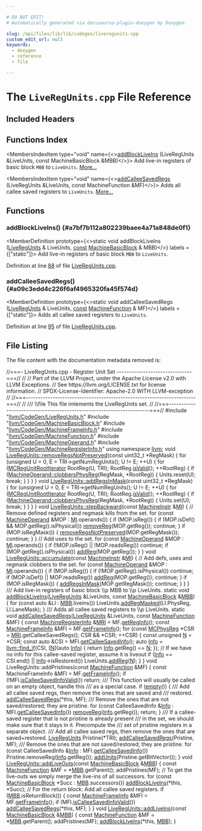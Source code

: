 ```yaml
---

# DO NOT EDIT!
# Automatically generated via docusaurus-plugin-doxygen by Doxygen.

slug: /api/files/lib/lib/codegen/liveregunits-cpp
custom_edit_url: null
keywords:
  - doxygen
  - reference
  - file

---
```





# The `LiveRegUnits.cpp` File Reference

<DoxygenPage pluginConfig={pluginConfig}>



## Included Headers

<IncludesList>
<IncludesListItem
  filePath="llvm/CodeGen/LiveRegUnits.h"
  permalink="/docs/api/files/include/include/llvm/include/llvm/codegen/liveregunits-h"
  isLocal="true" />
<IncludesListItem
  filePath="llvm/CodeGen/MachineBasicBlock.h"
  permalink="/docs/api/files/include/include/llvm/include/llvm/codegen/machinebasicblock-h"
  isLocal="true" />
<IncludesListItem
  filePath="llvm/CodeGen/MachineFrameInfo.h"
  permalink="/docs/api/files/include/include/llvm/include/llvm/codegen/machineframeinfo-h"
  isLocal="true" />
<IncludesListItem
  filePath="llvm/CodeGen/MachineFunction.h"
  permalink="/docs/api/files/include/include/llvm/include/llvm/codegen/machinefunction-h"
  isLocal="true" />
<IncludesListItem
  filePath="llvm/CodeGen/MachineOperand.h"
  permalink="/docs/api/files/include/include/llvm/include/llvm/codegen/machineoperand-h"
  isLocal="true" />
<IncludesListItem
  filePath="llvm/CodeGen/MachineRegisterInfo.h"
  permalink="/docs/api/files/include/include/llvm/include/llvm/codegen/machineregisterinfo-h"
  isLocal="true" />
</IncludesList>

## Functions Index

<MembersIndex>

<MembersIndexItem
  type="void"
  name={<><a href="#a7bf7b112a802239baee4a71a848de0f1">addBlockLiveIns</a> (LiveRegUnits &amp;LiveUnits, const MachineBasicBlock &amp;MBB)</>}>
Add live-in registers of basic block <code>MBB</code> to <code>LiveUnits</code>. <a href="#a7bf7b112a802239baee4a71a848de0f1">More...</a>
</MembersIndexItem>

<MembersIndexItem
  type="void"
  name={<><a href="#a09c3edd4c226f6af4965320fa45f574d">addCalleeSavedRegs</a> (LiveRegUnits &amp;LiveUnits, const MachineFunction &amp;MF)</>}>
Adds all callee saved registers to <code>LiveUnits</code>. <a href="#a09c3edd4c226f6af4965320fa45f574d">More...</a>
</MembersIndexItem>

</MembersIndex>


<SectionDefinition>

## Functions

### addBlockLiveIns() {#a7bf7b112a802239baee4a71a848de0f1}

<MemberDefinition
  prototype={<>static void addBlockLiveIns (<a href="/docs/api/classes/llvm/liveregunits">LiveRegUnits</a> &amp; LiveUnits, <a href="/docs/api/files/lib/lib/target/lib/target/aarch64/aarch64promoteconstant-cpp/#a90f8350fecae261c25be85d38b451bff">const</a> <a href="/docs/api/classes/llvm/machinebasicblock">MachineBasicBlock</a> &amp; MBB)</>}
  labels = {["static"]}>
Add live-in registers of basic block <code>MBB</code> to <code>LiveUnits</code>.

Definition at line <a href="#l00088">88</a> of file <a href="/docs/api/files/lib/lib/codegen/liveregunits-cpp">LiveRegUnits.cpp</a>.
</MemberDefinition>

### addCalleeSavedRegs() {#a09c3edd4c226f6af4965320fa45f574d}

<MemberDefinition
  prototype={<>static void addCalleeSavedRegs (<a href="/docs/api/classes/llvm/liveregunits">LiveRegUnits</a> &amp; LiveUnits, <a href="/docs/api/files/lib/lib/target/lib/target/aarch64/aarch64promoteconstant-cpp/#a90f8350fecae261c25be85d38b451bff">const</a> <a href="/docs/api/classes/llvm/machinefunction">MachineFunction</a> &amp; MF)</>}
  labels = {["static"]}>
Adds all callee saved registers to <code>LiveUnits</code>.

Definition at line <a href="#l00095">95</a> of file <a href="/docs/api/files/lib/lib/codegen/liveregunits-cpp">LiveRegUnits.cpp</a>.
</MemberDefinition>

</SectionDefinition>

## File Listing

The file content with the documentation metadata removed is:

<ProgramListing>

<Link id="l00001" /><CodeLine lineNumber="1"><span class="doxyHighlightComment">//===- LiveRegUnits.cpp - Register Unit Set -------------------------------===//</span></CodeLine>
<Link id="l00002" /><CodeLine lineNumber="2"><span class="doxyHighlightComment">//</span></CodeLine>
<Link id="l00003" /><CodeLine lineNumber="3"><span class="doxyHighlightComment">// Part of the LLVM Project, under the Apache License v2.0 with LLVM Exceptions.</span></CodeLine>
<Link id="l00004" /><CodeLine lineNumber="4"><span class="doxyHighlightComment">// See https://llvm.org/LICENSE.txt for license information.</span></CodeLine>
<Link id="l00005" /><CodeLine lineNumber="5"><span class="doxyHighlightComment">// SPDX-License-Identifier: Apache-2.0 WITH LLVM-exception</span></CodeLine>
<Link id="l00006" /><CodeLine lineNumber="6"><span class="doxyHighlightComment">//</span></CodeLine>
<Link id="l00007" /><CodeLine lineNumber="7"><span class="doxyHighlightComment">//===----------------------------------------------------------------------===//</span></CodeLine>
<Link id="l00008" /><CodeLine lineNumber="8"><span class="doxyHighlightComment">//</span></CodeLine>
<Link id="l00009" /><CodeLine lineNumber="9"><span class="doxyHighlightComment">/// \\file This file imlements the LiveRegUnits set.</span></CodeLine>
<Link id="l00010" /><CodeLine lineNumber="10"><span class="doxyHighlightComment">//</span></CodeLine>
<Link id="l00011" /><CodeLine lineNumber="11"><span class="doxyHighlightComment">//===----------------------------------------------------------------------===//</span></CodeLine>
<Link id="l00012" /><CodeLine lineNumber="12"></CodeLine>
<Link id="l00013" /><CodeLine lineNumber="13"><span class="doxyHighlightPreprocessor">#include &quot;<a href="/docs/api/files/include/include/llvm/include/llvm/codegen/liveregunits-h">llvm/CodeGen/LiveRegUnits.h</a>&quot;</span></CodeLine>
<Link id="l00014" /><CodeLine lineNumber="14"><span class="doxyHighlightPreprocessor">#include &quot;<a href="/docs/api/files/include/include/llvm/include/llvm/codegen/machinebasicblock-h">llvm/CodeGen/MachineBasicBlock.h</a>&quot;</span></CodeLine>
<Link id="l00015" /><CodeLine lineNumber="15"><span class="doxyHighlightPreprocessor">#include &quot;<a href="/docs/api/files/include/include/llvm/include/llvm/codegen/machineframeinfo-h">llvm/CodeGen/MachineFrameInfo.h</a>&quot;</span></CodeLine>
<Link id="l00016" /><CodeLine lineNumber="16"><span class="doxyHighlightPreprocessor">#include &quot;<a href="/docs/api/files/include/include/llvm/include/llvm/codegen/machinefunction-h">llvm/CodeGen/MachineFunction.h</a>&quot;</span></CodeLine>
<Link id="l00017" /><CodeLine lineNumber="17"><span class="doxyHighlightPreprocessor">#include &quot;<a href="/docs/api/files/include/include/llvm/include/llvm/codegen/machineoperand-h">llvm/CodeGen/MachineOperand.h</a>&quot;</span></CodeLine>
<Link id="l00018" /><CodeLine lineNumber="18"><span class="doxyHighlightPreprocessor">#include &quot;<a href="/docs/api/files/include/include/llvm/include/llvm/codegen/machineregisterinfo-h">llvm/CodeGen/MachineRegisterInfo.h</a>&quot;</span></CodeLine>
<Link id="l00019" /><CodeLine lineNumber="19"></CodeLine>
<Link id="l00020" /><CodeLine lineNumber="20"><span class="doxyHighlightKeyword">using namespace </span><span class="doxyHighlight"><a href="/docs/api/namespaces/llvm">llvm</a>;</span></CodeLine>
<Link id="l00021" /><CodeLine lineNumber="21"></CodeLine>
<Link id="l00022" /><CodeLine lineNumber="22" lineLink="/docs/api/classes/llvm/liveregunits/#aef64448ecc992aafc1321df93a30a824"><span class="doxyHighlightKeywordType">void</span><span class="doxyHighlight"> <a href="/docs/api/classes/llvm/liveregunits/#aef64448ecc992aafc1321df93a30a824">LiveRegUnits::removeRegsNotPreserved</a>(</span><span class="doxyHighlightKeyword">const</span><span class="doxyHighlight"> uint32&#95;t &#42;RegMask) &#123;</span></CodeLine>
<Link id="l00023" /><CodeLine lineNumber="23"><span class="doxyHighlight">  </span><span class="doxyHighlightKeywordFlow">for</span><span class="doxyHighlight"> (</span><span class="doxyHighlightKeywordType">unsigned</span><span class="doxyHighlight"> U = 0, E = TRI-&gt;getNumRegUnits(); U != E; ++U) &#123;</span></CodeLine>
<Link id="l00024" /><CodeLine lineNumber="24"><span class="doxyHighlight">    </span><span class="doxyHighlightKeywordFlow">for</span><span class="doxyHighlight"> (<a href="/docs/api/classes/llvm/mcregunitrootiterator">MCRegUnitRootIterator</a> RootReg(U, TRI); RootReg.<a href="/docs/api/classes/llvm/mcregunitrootiterator/#abd29ecab24058fdf823addcad29c6939">isValid</a>(); ++RootReg) &#123;</span></CodeLine>
<Link id="l00025" /><CodeLine lineNumber="25"><span class="doxyHighlight">      </span><span class="doxyHighlightKeywordFlow">if</span><span class="doxyHighlight"> (<a href="/docs/api/classes/llvm/machineoperand/#ae4ecf5483b94e2bb72967b80cc2008d2">MachineOperand::clobbersPhysReg</a>(RegMask, &#42;RootReg)) &#123;</span></CodeLine>
<Link id="l00026" /><CodeLine lineNumber="26"><span class="doxyHighlight">        Units.reset(U);</span></CodeLine>
<Link id="l00027" /><CodeLine lineNumber="27"><span class="doxyHighlight">        </span><span class="doxyHighlightKeywordFlow">break</span><span class="doxyHighlight">;</span></CodeLine>
<Link id="l00028" /><CodeLine lineNumber="28"><span class="doxyHighlight">      &#125;</span></CodeLine>
<Link id="l00029" /><CodeLine lineNumber="29"><span class="doxyHighlight">    &#125;</span></CodeLine>
<Link id="l00030" /><CodeLine lineNumber="30"><span class="doxyHighlight">  &#125;</span></CodeLine>
<Link id="l00031" /><CodeLine lineNumber="31"><span class="doxyHighlight">&#125;</span></CodeLine>
<Link id="l00032" /><CodeLine lineNumber="32"></CodeLine>
<Link id="l00033" /><CodeLine lineNumber="33" lineLink="/docs/api/classes/llvm/liveregunits/#a4798468cafe0ab51df84370b1f0e288e"><span class="doxyHighlightKeywordType">void</span><span class="doxyHighlight"> <a href="/docs/api/classes/llvm/liveregunits/#a4798468cafe0ab51df84370b1f0e288e">LiveRegUnits::addRegsInMask</a>(</span><span class="doxyHighlightKeyword">const</span><span class="doxyHighlight"> uint32&#95;t &#42;RegMask) &#123;</span></CodeLine>
<Link id="l00034" /><CodeLine lineNumber="34"><span class="doxyHighlight">  </span><span class="doxyHighlightKeywordFlow">for</span><span class="doxyHighlight"> (</span><span class="doxyHighlightKeywordType">unsigned</span><span class="doxyHighlight"> U = 0, E = TRI-&gt;getNumRegUnits(); U != E; ++U) &#123;</span></CodeLine>
<Link id="l00035" /><CodeLine lineNumber="35"><span class="doxyHighlight">    </span><span class="doxyHighlightKeywordFlow">for</span><span class="doxyHighlight"> (<a href="/docs/api/classes/llvm/mcregunitrootiterator">MCRegUnitRootIterator</a> RootReg(U, TRI); RootReg.<a href="/docs/api/classes/llvm/mcregunitrootiterator/#abd29ecab24058fdf823addcad29c6939">isValid</a>(); ++RootReg) &#123;</span></CodeLine>
<Link id="l00036" /><CodeLine lineNumber="36"><span class="doxyHighlight">      </span><span class="doxyHighlightKeywordFlow">if</span><span class="doxyHighlight"> (<a href="/docs/api/classes/llvm/machineoperand/#ae4ecf5483b94e2bb72967b80cc2008d2">MachineOperand::clobbersPhysReg</a>(RegMask, &#42;RootReg)) &#123;</span></CodeLine>
<Link id="l00037" /><CodeLine lineNumber="37"><span class="doxyHighlight">        Units.set(U);</span></CodeLine>
<Link id="l00038" /><CodeLine lineNumber="38"><span class="doxyHighlight">        </span><span class="doxyHighlightKeywordFlow">break</span><span class="doxyHighlight">;</span></CodeLine>
<Link id="l00039" /><CodeLine lineNumber="39"><span class="doxyHighlight">      &#125;</span></CodeLine>
<Link id="l00040" /><CodeLine lineNumber="40"><span class="doxyHighlight">    &#125;</span></CodeLine>
<Link id="l00041" /><CodeLine lineNumber="41"><span class="doxyHighlight">  &#125;</span></CodeLine>
<Link id="l00042" /><CodeLine lineNumber="42"><span class="doxyHighlight">&#125;</span></CodeLine>
<Link id="l00043" /><CodeLine lineNumber="43"></CodeLine>
<Link id="l00044" /><CodeLine lineNumber="44" lineLink="/docs/api/classes/llvm/liveregunits/#aa5fb273566c37fdc7da88a0fec5a554c"><span class="doxyHighlightKeywordType">void</span><span class="doxyHighlight"> <a href="/docs/api/classes/llvm/liveregunits/#aa5fb273566c37fdc7da88a0fec5a554c">LiveRegUnits::stepBackward</a>(</span><span class="doxyHighlightKeyword">const</span><span class="doxyHighlight"> <a href="/docs/api/classes/llvm/machineinstr">MachineInstr</a> &amp;<a href="/docs/api/files/lib/lib/codegen/lib/codegen/globalisel/irtranslator-cpp/#abe44dfdea65b4f7e11e0a608ab708b76">MI</a>) &#123;</span></CodeLine>
<Link id="l00045" /><CodeLine lineNumber="45"><span class="doxyHighlight">  </span><span class="doxyHighlightComment">// Remove defined registers and regmask kills from the set.</span></CodeLine>
<Link id="l00046" /><CodeLine lineNumber="46"><span class="doxyHighlight">  </span><span class="doxyHighlightKeywordFlow">for</span><span class="doxyHighlight"> (</span><span class="doxyHighlightKeyword">const</span><span class="doxyHighlight"> <a href="/docs/api/classes/llvm/machineoperand">MachineOperand</a> &amp;MOP : <a href="/docs/api/files/lib/lib/codegen/lib/codegen/globalisel/irtranslator-cpp/#abe44dfdea65b4f7e11e0a608ab708b76">MI</a>.operands()) &#123;</span></CodeLine>
<Link id="l00047" /><CodeLine lineNumber="47"><span class="doxyHighlight">    </span><span class="doxyHighlightKeywordFlow">if</span><span class="doxyHighlight"> (MOP.isReg()) &#123;</span></CodeLine>
<Link id="l00048" /><CodeLine lineNumber="48"><span class="doxyHighlight">      </span><span class="doxyHighlightKeywordFlow">if</span><span class="doxyHighlight"> (MOP.isDef() &amp;&amp; MOP.getReg().isPhysical())</span></CodeLine>
<Link id="l00049" /><CodeLine lineNumber="49"><span class="doxyHighlight">        <a href="/docs/api/classes/llvm/liveregunits/#af27497ce6068478bb97765620191e351">removeReg</a>(MOP.getReg());</span></CodeLine>
<Link id="l00050" /><CodeLine lineNumber="50"><span class="doxyHighlight">      </span><span class="doxyHighlightKeywordFlow">continue</span><span class="doxyHighlight">;</span></CodeLine>
<Link id="l00051" /><CodeLine lineNumber="51"><span class="doxyHighlight">    &#125;</span></CodeLine>
<Link id="l00052" /><CodeLine lineNumber="52"></CodeLine>
<Link id="l00053" /><CodeLine lineNumber="53"><span class="doxyHighlight">    </span><span class="doxyHighlightKeywordFlow">if</span><span class="doxyHighlight"> (MOP.isRegMask()) &#123;</span></CodeLine>
<Link id="l00054" /><CodeLine lineNumber="54"><span class="doxyHighlight">      <a href="/docs/api/classes/llvm/liveregunits/#aef64448ecc992aafc1321df93a30a824">removeRegsNotPreserved</a>(MOP.getRegMask());</span></CodeLine>
<Link id="l00055" /><CodeLine lineNumber="55"><span class="doxyHighlight">      </span><span class="doxyHighlightKeywordFlow">continue</span><span class="doxyHighlight">;</span></CodeLine>
<Link id="l00056" /><CodeLine lineNumber="56"><span class="doxyHighlight">    &#125;</span></CodeLine>
<Link id="l00057" /><CodeLine lineNumber="57"><span class="doxyHighlight">  &#125;</span></CodeLine>
<Link id="l00058" /><CodeLine lineNumber="58"></CodeLine>
<Link id="l00059" /><CodeLine lineNumber="59"><span class="doxyHighlight">  </span><span class="doxyHighlightComment">// Add uses to the set.</span></CodeLine>
<Link id="l00060" /><CodeLine lineNumber="60"><span class="doxyHighlight">  </span><span class="doxyHighlightKeywordFlow">for</span><span class="doxyHighlight"> (</span><span class="doxyHighlightKeyword">const</span><span class="doxyHighlight"> <a href="/docs/api/classes/llvm/machineoperand">MachineOperand</a> &amp;MOP : <a href="/docs/api/files/lib/lib/codegen/lib/codegen/globalisel/irtranslator-cpp/#abe44dfdea65b4f7e11e0a608ab708b76">MI</a>.operands()) &#123;</span></CodeLine>
<Link id="l00061" /><CodeLine lineNumber="61"><span class="doxyHighlight">    </span><span class="doxyHighlightKeywordFlow">if</span><span class="doxyHighlight"> (!MOP.isReg() || !MOP.readsReg())</span></CodeLine>
<Link id="l00062" /><CodeLine lineNumber="62"><span class="doxyHighlight">      </span><span class="doxyHighlightKeywordFlow">continue</span><span class="doxyHighlight">;</span></CodeLine>
<Link id="l00063" /><CodeLine lineNumber="63"></CodeLine>
<Link id="l00064" /><CodeLine lineNumber="64"><span class="doxyHighlight">    </span><span class="doxyHighlightKeywordFlow">if</span><span class="doxyHighlight"> (MOP.getReg().isPhysical())</span></CodeLine>
<Link id="l00065" /><CodeLine lineNumber="65"><span class="doxyHighlight">      <a href="/docs/api/classes/llvm/liveregunits/#ab2909dfae74e60e8dfd886b92e5a33e3">addReg</a>(MOP.getReg());</span></CodeLine>
<Link id="l00066" /><CodeLine lineNumber="66"><span class="doxyHighlight">  &#125;</span></CodeLine>
<Link id="l00067" /><CodeLine lineNumber="67"><span class="doxyHighlight">&#125;</span></CodeLine>
<Link id="l00068" /><CodeLine lineNumber="68"></CodeLine>
<Link id="l00069" /><CodeLine lineNumber="69" lineLink="/docs/api/classes/llvm/liveregunits/#af7ea64c95b144306f76693d958be9741"><span class="doxyHighlightKeywordType">void</span><span class="doxyHighlight"> <a href="/docs/api/classes/llvm/liveregunits/#af7ea64c95b144306f76693d958be9741">LiveRegUnits::accumulate</a>(</span><span class="doxyHighlightKeyword">const</span><span class="doxyHighlight"> <a href="/docs/api/classes/llvm/machineinstr">MachineInstr</a> &amp;<a href="/docs/api/files/lib/lib/codegen/lib/codegen/globalisel/irtranslator-cpp/#abe44dfdea65b4f7e11e0a608ab708b76">MI</a>) &#123;</span></CodeLine>
<Link id="l00070" /><CodeLine lineNumber="70"><span class="doxyHighlight">  </span><span class="doxyHighlightComment">// Add defs, uses and regmask clobbers to the set.</span></CodeLine>
<Link id="l00071" /><CodeLine lineNumber="71"><span class="doxyHighlight">  </span><span class="doxyHighlightKeywordFlow">for</span><span class="doxyHighlight"> (</span><span class="doxyHighlightKeyword">const</span><span class="doxyHighlight"> <a href="/docs/api/classes/llvm/machineoperand">MachineOperand</a> &amp;MOP : <a href="/docs/api/files/lib/lib/codegen/lib/codegen/globalisel/irtranslator-cpp/#abe44dfdea65b4f7e11e0a608ab708b76">MI</a>.operands()) &#123;</span></CodeLine>
<Link id="l00072" /><CodeLine lineNumber="72"><span class="doxyHighlight">    </span><span class="doxyHighlightKeywordFlow">if</span><span class="doxyHighlight"> (MOP.isReg()) &#123;</span></CodeLine>
<Link id="l00073" /><CodeLine lineNumber="73"><span class="doxyHighlight">      </span><span class="doxyHighlightKeywordFlow">if</span><span class="doxyHighlight"> (!MOP.getReg().isPhysical())</span></CodeLine>
<Link id="l00074" /><CodeLine lineNumber="74"><span class="doxyHighlight">        </span><span class="doxyHighlightKeywordFlow">continue</span><span class="doxyHighlight">;</span></CodeLine>
<Link id="l00075" /><CodeLine lineNumber="75"><span class="doxyHighlight">      </span><span class="doxyHighlightKeywordFlow">if</span><span class="doxyHighlight"> (MOP.isDef() || MOP.readsReg())</span></CodeLine>
<Link id="l00076" /><CodeLine lineNumber="76"><span class="doxyHighlight">        <a href="/docs/api/classes/llvm/liveregunits/#ab2909dfae74e60e8dfd886b92e5a33e3">addReg</a>(MOP.getReg());</span></CodeLine>
<Link id="l00077" /><CodeLine lineNumber="77"><span class="doxyHighlight">      </span><span class="doxyHighlightKeywordFlow">continue</span><span class="doxyHighlight">;</span></CodeLine>
<Link id="l00078" /><CodeLine lineNumber="78"><span class="doxyHighlight">    &#125;</span></CodeLine>
<Link id="l00079" /><CodeLine lineNumber="79"></CodeLine>
<Link id="l00080" /><CodeLine lineNumber="80"><span class="doxyHighlight">    </span><span class="doxyHighlightKeywordFlow">if</span><span class="doxyHighlight"> (MOP.isRegMask()) &#123;</span></CodeLine>
<Link id="l00081" /><CodeLine lineNumber="81"><span class="doxyHighlight">      <a href="/docs/api/classes/llvm/liveregunits/#a4798468cafe0ab51df84370b1f0e288e">addRegsInMask</a>(MOP.getRegMask());</span></CodeLine>
<Link id="l00082" /><CodeLine lineNumber="82"><span class="doxyHighlight">      </span><span class="doxyHighlightKeywordFlow">continue</span><span class="doxyHighlight">;</span></CodeLine>
<Link id="l00083" /><CodeLine lineNumber="83"><span class="doxyHighlight">    &#125;</span></CodeLine>
<Link id="l00084" /><CodeLine lineNumber="84"><span class="doxyHighlight">  &#125;</span></CodeLine>
<Link id="l00085" /><CodeLine lineNumber="85"><span class="doxyHighlight">&#125;</span></CodeLine>
<Link id="l00086" /><CodeLine lineNumber="86"></CodeLine>
<Link id="l00087" /><CodeLine lineNumber="87"><span class="doxyHighlightComment">/// Add live-in registers of basic block \\p MBB to \\p LiveUnits.</span></CodeLine>
<Link id="l00088" /><CodeLine lineNumber="88" lineLink="#a7bf7b112a802239baee4a71a848de0f1"><span class="doxyHighlightKeyword">static</span><span class="doxyHighlight"> </span><span class="doxyHighlightKeywordType">void</span><span class="doxyHighlight"> <a href="#a7bf7b112a802239baee4a71a848de0f1">addBlockLiveIns</a>(<a href="/docs/api/classes/llvm/liveregunits">LiveRegUnits</a> &amp;LiveUnits,</span></CodeLine>
<Link id="l00089" /><CodeLine lineNumber="89"><span class="doxyHighlight">                            </span><span class="doxyHighlightKeyword">const</span><span class="doxyHighlight"> <a href="/docs/api/classes/llvm/machinebasicblock">MachineBasicBlock</a> &amp;<a href="/docs/api/files/lib/lib/target/lib/target/arm/armslshardening-cpp/#a5958512eae2979bd2eb383977996a600">MBB</a>) &#123;</span></CodeLine>
<Link id="l00090" /><CodeLine lineNumber="90"><span class="doxyHighlight">  </span><span class="doxyHighlightKeywordFlow">for</span><span class="doxyHighlight"> (</span><span class="doxyHighlightKeyword">const</span><span class="doxyHighlight"> </span><span class="doxyHighlightKeyword">auto</span><span class="doxyHighlight"> &amp;LI : <a href="/docs/api/files/lib/lib/target/lib/target/arm/armslshardening-cpp/#a5958512eae2979bd2eb383977996a600">MBB</a>.liveins())</span></CodeLine>
<Link id="l00091" /><CodeLine lineNumber="91"><span class="doxyHighlight">    LiveUnits.<a href="/docs/api/classes/llvm/liveregunits/#a380627231bd554718dbc1e28f8875c49">addRegMasked</a>(LI.PhysReg, LI.LaneMask);</span></CodeLine>
<Link id="l00092" /><CodeLine lineNumber="92"><span class="doxyHighlight">&#125;</span></CodeLine>
<Link id="l00093" /><CodeLine lineNumber="93"></CodeLine>
<Link id="l00094" /><CodeLine lineNumber="94"><span class="doxyHighlightComment">/// Adds all callee saved registers to \\p LiveUnits.</span></CodeLine>
<Link id="l00095" /><CodeLine lineNumber="95" lineLink="#a09c3edd4c226f6af4965320fa45f574d"><span class="doxyHighlightKeyword">static</span><span class="doxyHighlight"> </span><span class="doxyHighlightKeywordType">void</span><span class="doxyHighlight"> <a href="/docs/api/files/lib/lib/codegen/livephysregs-cpp/#a9934551ee94fac64bda9c5a9452a3040">addCalleeSavedRegs</a>(<a href="/docs/api/classes/llvm/liveregunits">LiveRegUnits</a> &amp;LiveUnits,</span></CodeLine>
<Link id="l00096" /><CodeLine lineNumber="96"><span class="doxyHighlight">                               </span><span class="doxyHighlightKeyword">const</span><span class="doxyHighlight"> <a href="/docs/api/classes/llvm/machinefunction">MachineFunction</a> &amp;MF) &#123;</span></CodeLine>
<Link id="l00097" /><CodeLine lineNumber="97"><span class="doxyHighlight">  </span><span class="doxyHighlightKeyword">const</span><span class="doxyHighlight"> <a href="/docs/api/classes/llvm/machineregisterinfo">MachineRegisterInfo</a> &amp;<a href="/docs/api/files/lib/lib/target/lib/target/aarch64/aarch64advsimdscalarpass-cpp/#aacd2ab195054a3e6a74bfbb9d5d571c8">MRI</a> = MF.<a href="/docs/api/classes/llvm/machinefunction/#a810234b6b3d223b7c74a4253fcc5ea5e">getRegInfo</a>();</span></CodeLine>
<Link id="l00098" /><CodeLine lineNumber="98"><span class="doxyHighlight">  </span><span class="doxyHighlightKeyword">const</span><span class="doxyHighlight"> <a href="/docs/api/classes/llvm/machineframeinfo">MachineFrameInfo</a> &amp;MFI = MF.<a href="/docs/api/classes/llvm/machinefunction/#a54f334a9c8ca6d105eae383ae87e4524">getFrameInfo</a>();</span></CodeLine>
<Link id="l00099" /><CodeLine lineNumber="99"><span class="doxyHighlight">  </span><span class="doxyHighlightKeywordFlow">for</span><span class="doxyHighlight"> (</span><span class="doxyHighlightKeyword">const</span><span class="doxyHighlight"> <a href="/docs/api/namespaces/llvm/#aad72cfbb210808985a9dc19f4e5d8542">MCPhysReg</a> &#42;CSR = <a href="/docs/api/files/lib/lib/target/lib/target/aarch64/aarch64advsimdscalarpass-cpp/#aacd2ab195054a3e6a74bfbb9d5d571c8">MRI</a>.getCalleeSavedRegs(); CSR &amp;&amp; &#42;CSR; ++CSR) &#123;</span></CodeLine>
<Link id="l00100" /><CodeLine lineNumber="100"><span class="doxyHighlight">    </span><span class="doxyHighlightKeyword">const</span><span class="doxyHighlight"> </span><span class="doxyHighlightKeywordType">unsigned</span><span class="doxyHighlight"> <a href="/docs/api/files/lib/lib/support/regcomp-c/#a0240ac851181b84ac374872dc5434ee4">N</a> = &#42;CSR;</span></CodeLine>
<Link id="l00101" /><CodeLine lineNumber="101"></CodeLine>
<Link id="l00102" /><CodeLine lineNumber="102"><span class="doxyHighlight">    </span><span class="doxyHighlightKeyword">const</span><span class="doxyHighlight"> </span><span class="doxyHighlightKeyword">auto</span><span class="doxyHighlight"> &amp;CSI = MFI.<a href="/docs/api/classes/llvm/machineframeinfo/#aad474502cac7b22b83e74de089f8c81d">getCalleeSavedInfo</a>();</span></CodeLine>
<Link id="l00103" /><CodeLine lineNumber="103"><span class="doxyHighlight">    </span><span class="doxyHighlightKeyword">auto</span><span class="doxyHighlight"> <a href="/docs/api/files/lib/lib/codegen/lib/codegen/globalisel/cseinfo-cpp/#a75f8a8519c2c9b30e7c06dc5e256fffa">Info</a> =</span></CodeLine>
<Link id="l00104" /><CodeLine lineNumber="104"><span class="doxyHighlight">        <a href="/docs/api/namespaces/llvm/#ac78c09ae232b2ce188ff590d51e3c268">llvm::find&#95;if</a>(CSI, &#91;<a href="/docs/api/files/lib/lib/support/regcomp-c/#a0240ac851181b84ac374872dc5434ee4">N</a>&#93;(</span><span class="doxyHighlightKeyword">auto</span><span class="doxyHighlight"> <a href="/docs/api/files/lib/lib/codegen/lib/codegen/globalisel/cseinfo-cpp/#a75f8a8519c2c9b30e7c06dc5e256fffa">Info</a>) &#123; </span><span class="doxyHighlightKeywordFlow">return</span><span class="doxyHighlight"> <a href="/docs/api/files/lib/lib/codegen/lib/codegen/globalisel/cseinfo-cpp/#a75f8a8519c2c9b30e7c06dc5e256fffa">Info</a>.getReg() == <a href="/docs/api/files/lib/lib/support/regcomp-c/#a0240ac851181b84ac374872dc5434ee4">N</a>; &#125;);</span></CodeLine>
<Link id="l00105" /><CodeLine lineNumber="105"><span class="doxyHighlight">    </span><span class="doxyHighlightComment">// If we have no info for this callee-saved register, assume it is liveout</span></CodeLine>
<Link id="l00106" /><CodeLine lineNumber="106"><span class="doxyHighlight">    </span><span class="doxyHighlightKeywordFlow">if</span><span class="doxyHighlight"> (<a href="/docs/api/files/lib/lib/codegen/lib/codegen/globalisel/cseinfo-cpp/#a75f8a8519c2c9b30e7c06dc5e256fffa">Info</a> == CSI.end() || <a href="/docs/api/files/lib/lib/codegen/lib/codegen/globalisel/cseinfo-cpp/#a75f8a8519c2c9b30e7c06dc5e256fffa">Info</a>-&gt;isRestored())</span></CodeLine>
<Link id="l00107" /><CodeLine lineNumber="107"><span class="doxyHighlight">      LiveUnits.<a href="/docs/api/classes/llvm/liveregunits/#ab2909dfae74e60e8dfd886b92e5a33e3">addReg</a>(<a href="/docs/api/files/lib/lib/support/regcomp-c/#a0240ac851181b84ac374872dc5434ee4">N</a>);</span></CodeLine>
<Link id="l00108" /><CodeLine lineNumber="108"><span class="doxyHighlight">  &#125;</span></CodeLine>
<Link id="l00109" /><CodeLine lineNumber="109"><span class="doxyHighlight">&#125;</span></CodeLine>
<Link id="l00110" /><CodeLine lineNumber="110"></CodeLine>
<Link id="l00111" /><CodeLine lineNumber="111"><span class="doxyHighlightKeywordType">void</span><span class="doxyHighlight"> LiveRegUnits::addPristines(</span><span class="doxyHighlightKeyword">const</span><span class="doxyHighlight"> <a href="/docs/api/classes/llvm/machinefunction">MachineFunction</a> &amp;MF) &#123;</span></CodeLine>
<Link id="l00112" /><CodeLine lineNumber="112"><span class="doxyHighlight">  </span><span class="doxyHighlightKeyword">const</span><span class="doxyHighlight"> MachineFrameInfo &amp;MFI = MF.<a href="/docs/api/classes/llvm/machinefunction/#a54f334a9c8ca6d105eae383ae87e4524">getFrameInfo</a>();</span></CodeLine>
<Link id="l00113" /><CodeLine lineNumber="113"><span class="doxyHighlight">  </span><span class="doxyHighlightKeywordFlow">if</span><span class="doxyHighlight"> (!MFI.<a href="/docs/api/classes/llvm/machineframeinfo/#a81504f733d0491a446a16ef1ba0a5c2a">isCalleeSavedInfoValid</a>())</span></CodeLine>
<Link id="l00114" /><CodeLine lineNumber="114"><span class="doxyHighlight">    </span><span class="doxyHighlightKeywordFlow">return</span><span class="doxyHighlight">;</span></CodeLine>
<Link id="l00115" /><CodeLine lineNumber="115"><span class="doxyHighlightComment">  /// This function will usually be called on an empty object, handle this</span></CodeLine>
<Link id="l00116" /><CodeLine lineNumber="116"><span class="doxyHighlightComment">  /// as a special case.</span></CodeLine>
<Link id="l00117" /><CodeLine lineNumber="117"><span class="doxyHighlight">  </span><span class="doxyHighlightKeywordFlow">if</span><span class="doxyHighlight"> (<a href="/docs/api/classes/llvm/liveregunits/#adb2b068a5463737a98c35840d5e87aca">empty</a>()) &#123;</span></CodeLine>
<Link id="l00118" /><CodeLine lineNumber="118"><span class="doxyHighlightComment">    /// Add all callee saved regs, then remove the ones that are saved and</span></CodeLine>
<Link id="l00119" /><CodeLine lineNumber="119"><span class="doxyHighlightComment">    /// restored.</span></CodeLine>
<Link id="l00120" /><CodeLine lineNumber="120"><span class="doxyHighlight">    <a href="/docs/api/files/lib/lib/codegen/livephysregs-cpp/#a9934551ee94fac64bda9c5a9452a3040">addCalleeSavedRegs</a>(&#42;</span><span class="doxyHighlightKeyword">this</span><span class="doxyHighlight">, MF);</span></CodeLine>
<Link id="l00121" /><CodeLine lineNumber="121"><span class="doxyHighlightComment">    /// Remove the ones that are not saved/restored; they are pristine.</span></CodeLine>
<Link id="l00122" /><CodeLine lineNumber="122"><span class="doxyHighlight">    </span><span class="doxyHighlightKeywordFlow">for</span><span class="doxyHighlight"> (</span><span class="doxyHighlightKeyword">const</span><span class="doxyHighlight"> CalleeSavedInfo &amp;<a href="/docs/api/files/lib/lib/codegen/lib/codegen/globalisel/cseinfo-cpp/#a75f8a8519c2c9b30e7c06dc5e256fffa">Info</a> : MFI.<a href="/docs/api/classes/llvm/machineframeinfo/#aad474502cac7b22b83e74de089f8c81d">getCalleeSavedInfo</a>())</span></CodeLine>
<Link id="l00123" /><CodeLine lineNumber="123"><span class="doxyHighlight">      <a href="/docs/api/classes/llvm/liveregunits/#af27497ce6068478bb97765620191e351">removeReg</a>(<a href="/docs/api/files/lib/lib/codegen/lib/codegen/globalisel/cseinfo-cpp/#a75f8a8519c2c9b30e7c06dc5e256fffa">Info</a>.getReg());</span></CodeLine>
<Link id="l00124" /><CodeLine lineNumber="124"><span class="doxyHighlight">    </span><span class="doxyHighlightKeywordFlow">return</span><span class="doxyHighlight">;</span></CodeLine>
<Link id="l00125" /><CodeLine lineNumber="125"><span class="doxyHighlight">  &#125;</span></CodeLine>
<Link id="l00126" /><CodeLine lineNumber="126"><span class="doxyHighlightComment">  /// If a callee-saved register that is not pristine is already present</span></CodeLine>
<Link id="l00127" /><CodeLine lineNumber="127"><span class="doxyHighlightComment">  /// in the set, we should make sure that it stays in it. Precompute the</span></CodeLine>
<Link id="l00128" /><CodeLine lineNumber="128"><span class="doxyHighlightComment">  /// set of pristine registers in a separate object.</span></CodeLine>
<Link id="l00129" /><CodeLine lineNumber="129"><span class="doxyHighlightComment">  /// Add all callee saved regs, then remove the ones that are saved+restored.</span></CodeLine>
<Link id="l00130" /><CodeLine lineNumber="130"><span class="doxyHighlight">  <a href="/docs/api/classes/llvm/liveregunits/#a8dfc69c592334589ab1606b8e0a86d90">LiveRegUnits</a> Pristine(&#42;TRI);</span></CodeLine>
<Link id="l00131" /><CodeLine lineNumber="131"><span class="doxyHighlight">  <a href="/docs/api/files/lib/lib/codegen/livephysregs-cpp/#a9934551ee94fac64bda9c5a9452a3040">addCalleeSavedRegs</a>(Pristine, MF);</span></CodeLine>
<Link id="l00132" /><CodeLine lineNumber="132"><span class="doxyHighlightComment">  /// Remove the ones that are not saved/restored; they are pristine.</span></CodeLine>
<Link id="l00133" /><CodeLine lineNumber="133"><span class="doxyHighlight">  </span><span class="doxyHighlightKeywordFlow">for</span><span class="doxyHighlight"> (</span><span class="doxyHighlightKeyword">const</span><span class="doxyHighlight"> CalleeSavedInfo &amp;<a href="/docs/api/files/lib/lib/codegen/lib/codegen/globalisel/cseinfo-cpp/#a75f8a8519c2c9b30e7c06dc5e256fffa">Info</a> : MFI.<a href="/docs/api/classes/llvm/machineframeinfo/#aad474502cac7b22b83e74de089f8c81d">getCalleeSavedInfo</a>())</span></CodeLine>
<Link id="l00134" /><CodeLine lineNumber="134"><span class="doxyHighlight">    Pristine.removeReg(<a href="/docs/api/files/lib/lib/codegen/lib/codegen/globalisel/cseinfo-cpp/#a75f8a8519c2c9b30e7c06dc5e256fffa">Info</a>.getReg());</span></CodeLine>
<Link id="l00135" /><CodeLine lineNumber="135"><span class="doxyHighlight">  <a href="/docs/api/classes/llvm/liveregunits/#ab89af6f077b0b0cd502dd2262aec6407">addUnits</a>(Pristine.getBitVector());</span></CodeLine>
<Link id="l00136" /><CodeLine lineNumber="136"><span class="doxyHighlight">&#125;</span></CodeLine>
<Link id="l00137" /><CodeLine lineNumber="137"></CodeLine>
<Link id="l00138" /><CodeLine lineNumber="138" lineLink="/docs/api/classes/llvm/liveregunits/#ab4fff7ad3de452b1b1d20de5afd986a3"><span class="doxyHighlightKeywordType">void</span><span class="doxyHighlight"> <a href="/docs/api/classes/llvm/liveregunits/#ab4fff7ad3de452b1b1d20de5afd986a3">LiveRegUnits::addLiveOuts</a>(</span><span class="doxyHighlightKeyword">const</span><span class="doxyHighlight"> <a href="/docs/api/classes/llvm/machinebasicblock">MachineBasicBlock</a> &amp;<a href="/docs/api/files/lib/lib/target/lib/target/arm/armslshardening-cpp/#a5958512eae2979bd2eb383977996a600">MBB</a>) &#123;</span></CodeLine>
<Link id="l00139" /><CodeLine lineNumber="139"><span class="doxyHighlight">  </span><span class="doxyHighlightKeyword">const</span><span class="doxyHighlight"> <a href="/docs/api/classes/llvm/machinefunction">MachineFunction</a> &amp;MF = &#42;<a href="/docs/api/files/lib/lib/target/lib/target/arm/armslshardening-cpp/#a5958512eae2979bd2eb383977996a600">MBB</a>.getParent();</span></CodeLine>
<Link id="l00140" /><CodeLine lineNumber="140"></CodeLine>
<Link id="l00141" /><CodeLine lineNumber="141"><span class="doxyHighlight">  addPristines(MF);</span></CodeLine>
<Link id="l00142" /><CodeLine lineNumber="142"></CodeLine>
<Link id="l00143" /><CodeLine lineNumber="143"><span class="doxyHighlight">  </span><span class="doxyHighlightComment">// To get the live-outs we simply merge the live-ins of all successors.</span></CodeLine>
<Link id="l00144" /><CodeLine lineNumber="144"><span class="doxyHighlight">  </span><span class="doxyHighlightKeywordFlow">for</span><span class="doxyHighlight"> (</span><span class="doxyHighlightKeyword">const</span><span class="doxyHighlight"> <a href="/docs/api/classes/llvm/machinebasicblock">MachineBasicBlock</a> &#42;Succ : <a href="/docs/api/files/lib/lib/target/lib/target/arm/armslshardening-cpp/#a5958512eae2979bd2eb383977996a600">MBB</a>.successors())</span></CodeLine>
<Link id="l00145" /><CodeLine lineNumber="145"><span class="doxyHighlight">    <a href="#a7bf7b112a802239baee4a71a848de0f1">addBlockLiveIns</a>(&#42;</span><span class="doxyHighlightKeyword">this</span><span class="doxyHighlight">, &#42;Succ);</span></CodeLine>
<Link id="l00146" /><CodeLine lineNumber="146"></CodeLine>
<Link id="l00147" /><CodeLine lineNumber="147"><span class="doxyHighlight">  </span><span class="doxyHighlightComment">// For the return block: Add all callee saved registers.</span></CodeLine>
<Link id="l00148" /><CodeLine lineNumber="148"><span class="doxyHighlight">  </span><span class="doxyHighlightKeywordFlow">if</span><span class="doxyHighlight"> (<a href="/docs/api/files/lib/lib/target/lib/target/arm/armslshardening-cpp/#a5958512eae2979bd2eb383977996a600">MBB</a>.isReturnBlock()) &#123;</span></CodeLine>
<Link id="l00149" /><CodeLine lineNumber="149"><span class="doxyHighlight">    </span><span class="doxyHighlightKeyword">const</span><span class="doxyHighlight"> <a href="/docs/api/classes/llvm/machineframeinfo">MachineFrameInfo</a> &amp;MFI = MF.<a href="/docs/api/classes/llvm/machinefunction/#a54f334a9c8ca6d105eae383ae87e4524">getFrameInfo</a>();</span></CodeLine>
<Link id="l00150" /><CodeLine lineNumber="150"><span class="doxyHighlight">    </span><span class="doxyHighlightKeywordFlow">if</span><span class="doxyHighlight"> (MFI.<a href="/docs/api/classes/llvm/machineframeinfo/#a81504f733d0491a446a16ef1ba0a5c2a">isCalleeSavedInfoValid</a>())</span></CodeLine>
<Link id="l00151" /><CodeLine lineNumber="151"><span class="doxyHighlight">      <a href="/docs/api/files/lib/lib/codegen/livephysregs-cpp/#a9934551ee94fac64bda9c5a9452a3040">addCalleeSavedRegs</a>(&#42;</span><span class="doxyHighlightKeyword">this</span><span class="doxyHighlight">, MF);</span></CodeLine>
<Link id="l00152" /><CodeLine lineNumber="152"><span class="doxyHighlight">  &#125;</span></CodeLine>
<Link id="l00153" /><CodeLine lineNumber="153"><span class="doxyHighlight">&#125;</span></CodeLine>
<Link id="l00154" /><CodeLine lineNumber="154"></CodeLine>
<Link id="l00155" /><CodeLine lineNumber="155" lineLink="/docs/api/classes/llvm/liveregunits/#ae06ac34235924f41c0072e7f895b3605"><span class="doxyHighlightKeywordType">void</span><span class="doxyHighlight"> <a href="/docs/api/classes/llvm/liveregunits/#ae06ac34235924f41c0072e7f895b3605">LiveRegUnits::addLiveIns</a>(</span><span class="doxyHighlightKeyword">const</span><span class="doxyHighlight"> <a href="/docs/api/classes/llvm/machinebasicblock">MachineBasicBlock</a> &amp;<a href="/docs/api/files/lib/lib/target/lib/target/arm/armslshardening-cpp/#a5958512eae2979bd2eb383977996a600">MBB</a>) &#123;</span></CodeLine>
<Link id="l00156" /><CodeLine lineNumber="156"><span class="doxyHighlight">  </span><span class="doxyHighlightKeyword">const</span><span class="doxyHighlight"> <a href="/docs/api/classes/llvm/machinefunction">MachineFunction</a> &amp;MF = &#42;<a href="/docs/api/files/lib/lib/target/lib/target/arm/armslshardening-cpp/#a5958512eae2979bd2eb383977996a600">MBB</a>.getParent();</span></CodeLine>
<Link id="l00157" /><CodeLine lineNumber="157"><span class="doxyHighlight">  addPristines(MF);</span></CodeLine>
<Link id="l00158" /><CodeLine lineNumber="158"><span class="doxyHighlight">  <a href="#a7bf7b112a802239baee4a71a848de0f1">addBlockLiveIns</a>(&#42;</span><span class="doxyHighlightKeyword">this</span><span class="doxyHighlight">, <a href="/docs/api/files/lib/lib/target/lib/target/arm/armslshardening-cpp/#a5958512eae2979bd2eb383977996a600">MBB</a>);</span></CodeLine>
<Link id="l00159" /><CodeLine lineNumber="159"><span class="doxyHighlight">&#125;</span></CodeLine>

</ProgramListing>


</DoxygenPage>
